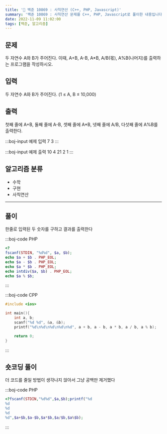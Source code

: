 ```yaml
---
title: '🏅 백준 10869 : 사칙연산 (C++, PHP, Javascript)'
summary: '백준 10869 : 사칙연산 문제를 C++, PHP, Javascript로 풀이한 내용입니다.'
date: 2022-11-09 11:02:00
tags: [백준, 알고리즘]
---
```


## 문제

두 자연수 A와 B가 주어진다. 이때, A+B, A-B, A\*B, A/B(몫), A%B(나머지)를 출력하는 프로그램을 작성하시오.

## 입력

두 자연수 A와 B가 주어진다. (1 ≤ A, B ≤ 10,000)

## 출력

첫째 줄에 A+B, 둘째 줄에 A-B, 셋째 줄에 A\*B, 넷째 줄에 A/B, 다섯째 줄에 A%B를 출력한다.

:::boj-input 예제 입력
7 3
:::

:::boj-input 예제 출력
10
4
21
2
1
:::

## 알고리즘 분류

- 수학
- 구현
- 사칙연산

---

## 풀이

한줄로 입력된 두 숫자를 구하고 결과를 출력한다

:::boj-code PHP

```php
<?
fscanf(STDIN, "%d%d", $a, $b);
echo $a + $b . PHP_EOL;
echo $a - $b . PHP_EOL;
echo $a * $b . PHP_EOL;
echo intdiv($a, $b) . PHP_EOL;
echo $a % $b;
```

:::

:::boj-code CPP

```cpp
#include <ios>

int main(){
    int a, b;
    scanf("%d %d", &a, &b);
    printf("%d\n%d\n%d\n%d\n%d", a + b, a - b, a * b, a / b, a % b);

    return 0;
}
```

:::

## 숏코딩 풀이

더 코드를 줄일 방법이 생각나지 앉아서 그냥 공백만 제거했다

:::boj-code PHP

```php
<?fscanf(STDIN,"%d%d",$a,$b);printf("%d
%d
%d
%d
%d",$a+$b,$a-$b,$a*$b,$a/$b,$a%$b);
```

:::
